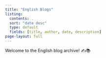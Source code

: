 ```yaml
---
title: "English Blogs"
listing:
  contents: .
  sort: "date desc"
  type: default
  fields: [title, author, date, description]
page-layout: full
---
```


Welcome to the English blog archive! ✍️📚
